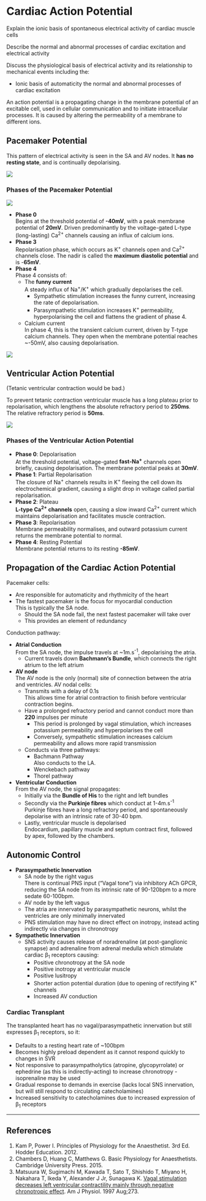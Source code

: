 # Cardiac Action Potential

:::CICM
Explain the ionic basis of spontaneous electrical activity of cardiac muscle cells

Describe the normal and abnormal processes of cardiac excitation and electrical activity      \
:::

:::ANZCA
Discuss the physiological basis of electrical activity and its relationship to mechanical events including the:

* Ionic basis of automaticity the normal and abnormal processes of cardiac excitation
:::

An action potential is a propagating change in the membrane potential of an excitable cell, used in cellular communication and to initiate intracellular processes. It is caused by altering the permeability of a membrane to different ions.

## Pacemaker Potential

This pattern of electrical activity is seen in the SA and AV nodes. It  **has no resting state**, and is continually depolarising.

<img src="/resources/pacemaker-currents.svg">

### Phases of the Pacemaker Potential


<img src="/resources/pacemaker-phases.svg">

* **Phase 0**\
Begins at the threshold potential of **-40mV**, with a peak membrane potential of **20mV**. Driven predominantly by the voltage-gated L-type (long-lasting) Ca^2+^ channels causing an influx of calcium ions. 
* **Phase 3**\
Repolarisation phase, which occurs as K^+^ channels open and Ca^2+^ channels close. The nadir is called the **maximum diastolic potential** and is -**65mV**.
* **Phase 4**\
Phase 4 consists of:
    * The **funny current**\
    A steady influx of Na^+^/K^+^ which gradually depolarises the cell.
        * Sympathetic stimulation increases the funny current, increasing the rate of depolarisation.
        * Parasympathetic stimulation increases K^+^ permeability, hyperpolarising the cell and flattens the gradient of phase 4.
    * Calcium current\
    In phase 4, this is the transient calcium current, driven by T-type calcium channels. They open when the membrane potential reaches ~-50mV, also causing depolarisation.

<img src="/resources/pacemaker-shifts.svg">


## Ventricular Action Potential

::: column-margin
(Tetanic ventricular contraction would be bad.)
:::

To prevent tetanic contraction ventricular muscle has a long plateau prior to repolarisation, which lengthens the absolute refractory period to **250ms**. The relative refractory period is **50ms**.

<img src="/resources/ventricular-ap.svg">


### Phases of the Ventricular Action Potential

* **Phase 0**: Depolarisation\
At the threshold potential, voltage-gated **fast-Na^+^** channels open briefly, causing depolarisation. The membrane potential peaks at **30mV**.
* **Phase 1**: Partial Repolarisation\
The closure of Na^+^ channels results in K^+^ fleeing the cell down its electrochemical gradient, causing a slight drop in voltage called partial repolarisation.
* **Phase 2**: Plateau\
**L-type Ca^2+^ channels** open, causing a slow inward Ca^2+^ current which maintains depolarisation and facilitates muscle contraction.
* **Phase 3**: Repolarisation\
Membrane permeability normalises, and outward potassium current returns the membrane potential to normal.
* **Phase 4**: Resting Potential\
Membrane potential returns to its resting **-85mV**.

## Propagation of the Cardiac Action Potential

Pacemaker cells:

* Are responsible for automaticity and rhythmicity of the heart
* The fastest pacemaker is the focus for myocardial conduction\
This is typically the SA node.
    * Should the SA node fail, the next fastest pacemaker will take over
    * This provides an element of redundancy

Conduction pathway:

* **Atrial Conduction**\
From the SA node, the impulse travels at ~1m.s^-1^, depolarising the atria.
    * Current travels down **Bachmann's Bundle**, which connects the right atrium to the left atrium


* **AV node**\
The AV node is the only (normal) site of connection between the atria and ventricles. AV nodal cells:
    * Transmits with a delay of 0.1s\
    This allows time for atrial contraction to finish before ventricular contraction begins.
    * Have a prolonged refractory period and cannot conduct more than **220** impulses per minute
        * This period is prolonged by vagal stimulation, which increases potassium permeability and hyperpolarises the cell
        * Conversely, sympathetic stimulation increases calcium permeability and allows more rapid transmission
    * Conducts via three pathways:
        * Bachmann Pathway\
        Also conducts to the LA.
        * Wenckebach pathway
        * Thorel pathway


* **Ventricular Conduction**\
    From the AV node, the signal propagates:
    * Initially via the **Bundle of His** to the right and left bundles
    * Secondly via the **Purkinje fibres** which conduct at 1-4m.s^-1^\
    Purkinje fibres have a long refractory period, and spontaneously depolarise with an intrinsic rate of 30-40 bpm.
    * Lastly, ventricular muscle is depolarised\
    Endocardium, papillary muscle and septum contract first, followed by apex, followed by the chambers.


## Autonomic Control

* **Parasympathetic Innervation**\
    * SA node by the right vagus\
    There is continual PNS input ("Vagal tone") via inhibitory ACh GPCR, reducing the SA node from its intrinsic rate of 90-120bpm to a more sedate 60-100bpm.
    * AV node by the left vagus
    * The atria are innervated by parasympathetic neurons, whilst the ventricles are only minimally innervated\
    * PNS stimulation may have no direct effect on inotropy, instead acting indirectly via changes in chronotropy


* **Sympathetic Innervation**\
    * SNS activity causes release of noradrenaline (at post-ganglionic synapse) and adrenaline from adrenal medulla which stimulate cardiac β~1~ receptors causing:
        * Positive chronotropy at the SA node
        * Positive inotropy at ventricular muscle
        * Positive lusitropy
        * Shorter action potential duration (due to opening of rectifying K^+^ channels
        * Increased AV conduction

### Cardiac Transplant

The transplanted heart has no vagal/parasympathetic innervation but still expresses β~1~ receptors, so it:

* Defaults to a resting heart rate of ~100bpm
* Becomes highly preload dependent as it cannot respond quickly to changes in SVR
* Not responsive to parasympatholytics (atropine, glycopyrrolate) or ephedrine (as this is indirectly-acting) to increase chronotropy - isoprenaline may be used
* Gradual response to demands in exercise (lacks local SNS innervation, but will still respond to circulating catecholamines)
* Increased sensitivity to catecholamines due to increased expression of β~1~ receptors

---

## References

1. Kam P, Power I. Principles of Physiology for the Anaesthetist. 3rd Ed. Hodder Education. 2012.
2. Chambers D, Huang C, Matthews G. Basic Physiology for Anaesthetists. Cambridge University Press. 2015.
3. Matsuura W, Sugimachi M, Kawada T, Sato T, Shishido T, Miyano H, Nakahara T, Ikeda Y, Alexander J Jr, Sunagawa K. [Vagal stimulation decreases left ventricular contractility mainly through negative chronotropic effect](http://ajpheart.physiology.org/content/273/2/H534.long). Am J Physiol. 1997 Aug;273.
